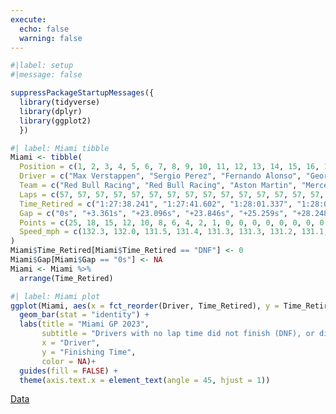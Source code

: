 ---
execute:
  echo: false
  warning: false
---

```{r}
#|label: setup
#|message: false

suppressPackageStartupMessages({
  library(tidyverse)
  library(dplyr)
  library(ggplot2)
  })
```

```{r}
#| label: Miami tibble
Miami <- tibble(
  Position = c(1, 2, 3, 4, 5, 6, 7, 8, 9, 10, 11, 12, 13, 14, 15, 16, 17, 18, 19, 20),
  Driver = c("Max Verstappen", "Sergio Perez", "Fernando Alonso", "George Russell", "Carlos Sainz", "Lewis Hamilton", "Charles Leclerc", "Pierre Gasly", "Esteban Ocon", "Kevin Magnussen", "Yuki Tsunoda", "Alexander Albon", "Nico Hülkenberg", "Lance Stroll", "Zhou Guanyu", "Logan Sargeant", "Valtteri Bottas", "Oscar Piastri", "Nyck de Vries", "Lando Norris"),
  Team = c("Red Bull Racing", "Red Bull Racing", "Aston Martin", "Mercedes", "Ferrari", "Mercedes", "Ferrari", "Alpine", "Alpine", "Haas", "RB", "Williams", "Haas", "Aston Martin", "Alfa Romeo", "Williams", "Alfa Romeo", "McLaren", "RB", "McLaren"),
  Laps = c(57, 57, 57, 57, 57, 57, 57, 57, 57, 57, 57, 57, 57, 57, 57, 57, 57, 57, 57, 57),
  Time_Retired = c("1:27:38.241", "1:27:41.602", "1:28:01.337", "1:28:02.087", "1:28:03.500", "1:28:06.489", "1:28:08.079", "1:28:10.364", "1:28:12.749", "1:28:15.145", "1:28:17.482", "1:28:19.217", "1:28:21.622", "1:28:23.107", "1:28:25.655", "1:28:27.887", "1:28:30.144", "1:28:32.437", "1:28:34.891", "1:28:37.431"),
  Gap = c("0s", "+3.361s", "+23.096s", "+23.846s", "+25.259s", "+28.248s", "+29.838s", "+32.123s", "+34.508s", "+36.904s", "+39.241s", "+40.976s", "+43.381s", "+44.866s", "+47.414s", "+49.646s", "+51.903s", "+54.196s", "+56.650s", "+59.190s"),
  Points = c(25, 18, 15, 12, 10, 8, 6, 4, 2, 1, 0, 0, 0, 0, 0, 0, 0, 0, 0, 0),
  Speed_mph = c(132.3, 132.0, 131.5, 131.4, 131.3, 131.3, 131.2, 131.1, 131.0, 130.9, 130.8, 130.8, 130.7, 130.7, 130.6, 130.5, 130.5, 130.4, 130.3, 130.2)
)
Miami$Time_Retired[Miami$Time_Retired == "DNF"] <- 0
Miami$Gap[Miami$Gap == "0s"] <- NA
Miami <- Miami %>%
  arrange(Time_Retired)
```

```{r}
#| label: Miami plot
ggplot(Miami, aes(x = fct_reorder(Driver, Time_Retired), y = Time_Retired, fill = Driver)) +
  geom_bar(stat = "identity") +
  labs(title = "Miami GP 2023",
       subtitle = "Drivers with no lap time did not finish (DNF), or did not start (DNS)",
       x = "Driver",
       y = "Finishing Time",
       color = NA)+
  guides(fill = FALSE) +
  theme(axis.text.x = element_text(angle = 45, hjust = 1))
```
[Data](https://www.motorsport.com/f1/results/2023/miami-gp-625288/)